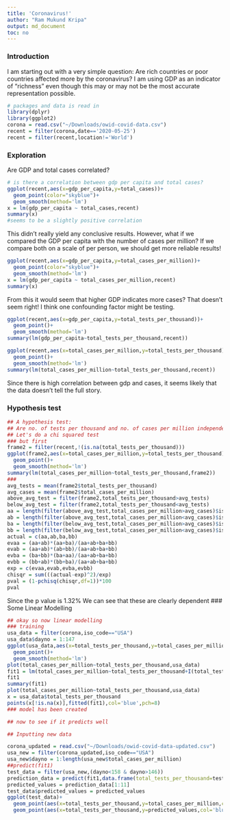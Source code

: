 ```yaml
---
title: 'Coronavirus!'
author: "Ram Mukund Kripa"
output: md_document
toc: no
---
```


### Introduction

I am starting out with a very simple question: Are rich countries or poor countries affected more by the coronavirus?
I am using GDP as an indicator of "richness" even though this may or may not be the most accurate representation possible.


``` r
# packages and data is read in
library(dplyr)
library(ggplot2)
corona = read.csv("~/Downloads/owid-covid-data.csv")
recent = filter(corona,date=='2020-05-25')
recent = filter(recent,location!='World')
```

### Exploration

Are GDP and total cases correlated?

```r
# is there a correlation between gdp per capita and total cases?
ggplot(recent,aes(x=gdp_per_capita,y=total_cases))+
  geom_point(color="skyblue")+
  geom_smooth(method='lm')
x = lm(gdp_per_capita ~ total_cases,recent)
summary(x)
#seems to be a slightly positive correlation

```

This didn't really yield any conclusive results.
However, what if we compared the GDP per capita with the number of cases per million?
If we compare both on a scale of per person, we should get more reliable results!

```r
ggplot(recent,aes(x=gdp_per_capita,y=total_cases_per_million))+
  geom_point(color="skyblue")+
  geom_smooth(method='lm')
x = lm(gdp_per_capita ~ total_cases_per_million,recent)
summary(x)
```

From this it would seem that higher GDP indicates more cases?
That doesn't seem right!
I think one confounding factor might be testing.
```r
ggplot(recent,aes(x=gdp_per_capita,y=total_tests_per_thousand))+
  geom_point()+
  geom_smooth(method='lm')
summary(lm(gdp_per_capita~total_tests_per_thousand,recent))
```
```r
ggplot(recent,aes(x=total_cases_per_million,y=total_tests_per_thousand))+
  geom_point()+
  geom_smooth(method='lm')
summary(lm(total_cases_per_million~total_tests_per_thousand,recent))
```
Since there is high correlation between gdp and cases, it seems likely that the data doesn't tell the full story.

### Hypothesis test

```r
## A hypothesis test:
## Are no. of tests per thousand and no. of cases per million independent
## Let's do a chi squared test
### but first
frame2 = filter(recent,!(is.na(total_tests_per_thousand)))
ggplot(frame2,aes(x=total_cases_per_million,y=total_tests_per_thousand))+
  geom_point()+
  geom_smooth(method='lm')
summary(lm(total_cases_per_million~total_tests_per_thousand,frame2))
###
avg_tests = mean(frame2$total_tests_per_thousand)
avg_cases = mean(frame2$total_cases_per_million)
above_avg_test = filter(frame2,total_tests_per_thousand>avg_tests)
below_avg_test = filter(frame2,total_tests_per_thousand<avg_tests)
aa = length(filter(above_avg_test,total_cases_per_million>avg_cases)$iso_code)
ab = length(filter(above_avg_test,total_cases_per_million<avg_cases)$iso_code)
ba = length(filter(below_avg_test,total_cases_per_million>avg_cases)$iso_code)
bb = length(filter(below_avg_test,total_cases_per_million<avg_cases)$iso_code)
actual = c(aa,ab,ba,bb)
evaa = (aa+ab)*(aa+ba)/(aa+ab+ba+bb)
evab = (aa+ab)*(ab+bb)/(aa+ab+ba+bb)
evba = (ba+bb)*(ba+aa)/(aa+ab+ba+bb)
evbb = (bb+ab)*(bb+ba)/(aa+ab+ba+bb)
exp = c(evaa,evab,evba,evbb)
chisqr = sum(((actual-exp)^2)/exp)
pval = (1-pchisq(chisqr,df=1))*100
pval
```
Since the p value is 1.32%
We can see that these are clearly dependent
### Some Linear Modelling

```r

## okay so now linear modelling
### training
usa_data = filter(corona,iso_code=="USA")
usa_data$dayno = 1:147
ggplot(usa_data,aes(x=total_tests_per_thousand,y=total_cases_per_million))+
  geom_point()+
  geom_smooth(method='lm')
plot(total_cases_per_million~total_tests_per_thousand,usa_data)
fit1 = lm(total_cases_per_million~total_tests_per_thousand+I(total_tests_per_thousand^2)+I(total_tests_per_thousand^4),usa_data)
fit1
summary(fit1)
plot(total_cases_per_million~total_tests_per_thousand,usa_data)
x = usa_data$total_tests_per_thousand
points(x[!is.na(x)],fitted(fit1),col='blue',pch=8)
### model has been created

## now to see if it predicts well

## Inputting new data

corona_updated = read.csv("~/Downloads/owid-covid-data-updated.csv")
usa_new = filter(corona_updated,iso_code=="USA")
usa_new$dayno = 1:length(usa_new$total_cases_per_million)
##predict(fit1)
test_data = filter(usa_new,(dayno<158 & dayno>146))
prediction_data = predict(fit1,data.frame(total_tests_per_thousand=test_data$total_tests_per_thousand),interval="confidence")
predicted_values = prediction_data[1:11]
test_data$predicted_values = predicted_values
ggplot(test_data)+
  geom_point(aes(x=total_tests_per_thousand,y=total_cases_per_million,col='red'))+
  geom_point(aes(x=total_tests_per_thousand,y=predicted_values,col='blue'))
```